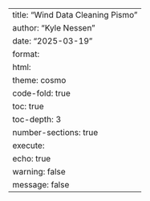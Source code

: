 ---
title: "Wind Data Cleaning Pismo"
author: "Kyle Nessen"
date: "2025-03-19"
format:
    html:
        theme: cosmo
        code-fold: true
        toc: true
        toc-depth: 3
        number-sections: true
execute:
    echo: true
    warning: false
    message: false
---